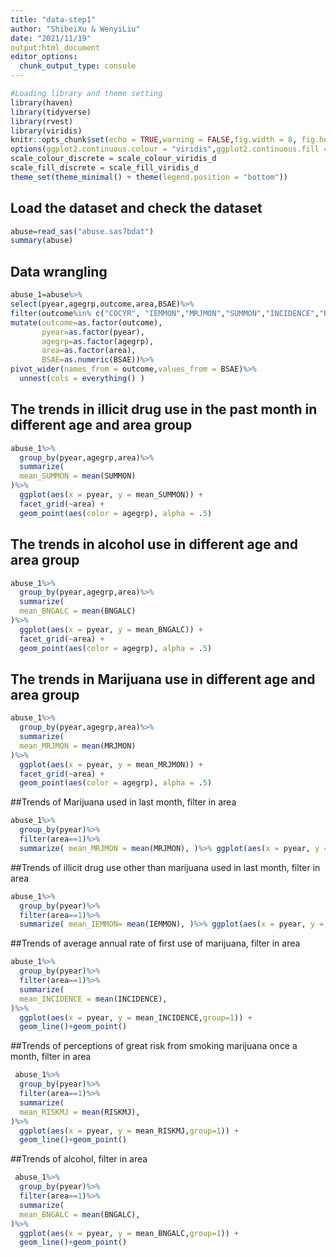 ```yaml
---
title: "data-step1"
author: "ShibeiXu & WenyiLiu"
date: "2021/11/19"
output:html_document
editor_options: 
  chunk_output_type: console
--- 
```


```r
#Loading library and theme setting
library(haven)
library(tidyverse)
library(rvest)
library(viridis)
knitr::opts_chunk$set(echo = TRUE,warning = FALSE,fig.width = 8, fig.height = 6,out.width = "90%")
options(ggplot2.continuous.colour = "viridis",ggplot2.continuous.fill = "viridis")
scale_colour_discrete = scale_colour_viridis_d
scale_fill_discrete = scale_fill_viridis_d
theme_set(theme_minimal() + theme(legend.position = "bottom"))
```

## Load the dataset and check the dataset

```r
abuse=read_sas("abuse.sas7bdat")
summary(abuse)
```
## Data wrangling

```r
abuse_1=abuse%>%
select(pyear,agegrp,outcome,area,BSAE)%>%
filter(outcome%in% c("COCYR", "IEMMON","MRJMON","SUMMON","INCIDENCE","BNGALC","RISKMJ"))%>%
mutate(outcome=as.factor(outcome),
       pyear=as.factor(pyear),
       agegrp=as.factor(agegrp),
       area=as.factor(area),
       BSAE=as.numeric(BSAE))%>%
pivot_wider(names_from = outcome,values_from = BSAE)%>%
  unnest(cols = everything() )
```

## The trends in illicit drug use in the past month in different age and area group
```r
abuse_1%>%
  group_by(pyear,agegrp,area)%>%
  summarize(
  mean_SUMMON = mean(SUMMON)
)%>%
  ggplot(aes(x = pyear, y = mean_SUMMON)) +
  facet_grid(~area) +
  geom_point(aes(color = agegrp), alpha = .5)
```

## The trends in alcohol use in different age and area group
```r
abuse_1%>%
  group_by(pyear,agegrp,area)%>%
  summarize(
  mean_BNGALC = mean(BNGALC)
)%>%
  ggplot(aes(x = pyear, y = mean_BNGALC)) +
  facet_grid(~area) +
  geom_point(aes(color = agegrp), alpha = .5)
```

## The trends in Marijuana use in different age and area group
```r
abuse_1%>%
  group_by(pyear,agegrp,area)%>%
  summarize(
  mean_MRJMON = mean(MRJMON)
)%>%
  ggplot(aes(x = pyear, y = mean_MRJMON)) +
  facet_grid(~area) +
  geom_point(aes(color = agegrp), alpha = .5)
```

##Trends of Marijuana used in last month, filter in area
```r
abuse_1%>%
  group_by(pyear)%>% 
  filter(area==1)%>% 
  summarize( mean_MRJMON = mean(MRJMON), )%>% ggplot(aes(x = pyear, y = mean_MRJMON,group=1)) + geom_line()+geom_point()
```

##Trends of illicit drug use other than marijuana used in last month, filter in area
```r
abuse_1%>%
  group_by(pyear)%>% 
  filter(area==1)%>% 
  summarize( mean_IEMMON= mean(IEMMON), )%>% ggplot(aes(x = pyear, y = mean_IEMMON,group=1)) + geom_line()+geom_point()
```

##Trends of average annual rate of first use of marijuana, filter in area
```r
abuse_1%>%
  group_by(pyear)%>%
  filter(area==1)%>%
  summarize(
  mean_INCIDENCE = mean(INCIDENCE),
)%>%
  ggplot(aes(x = pyear, y = mean_INCIDENCE,group=1)) + 
  geom_line()+geom_point()
```

##Trends of perceptions of great risk from smoking marijuana once a month, filter in area
```r
 abuse_1%>%
  group_by(pyear)%>%
  filter(area==1)%>%
  summarize(
  mean_RISKMJ = mean(RISKMJ),
)%>%
  ggplot(aes(x = pyear, y = mean_RISKMJ,group=1)) + 
  geom_line()+geom_point()
```

##Trends of alcohol, filter in area
```r
 abuse_1%>%
  group_by(pyear)%>%
  filter(area==1)%>%
  summarize(
  mean_BNGALC = mean(BNGALC),
)%>%
  ggplot(aes(x = pyear, y = mean_BNGALC,group=1)) + 
  geom_line()+geom_point()
```
